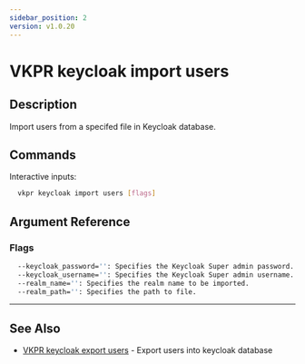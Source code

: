 ```yaml
---
sidebar_position: 2
version: v1.0.20
---
```


# VKPR keycloak import users

## Description

Import users from a specifed file in Keycloak database.

## Commands

Interactive inputs:

```bash
  vkpr keycloak import users [flags]
```

## Argument Reference

### Flags

```sh
  --keycloak_password='': Specifies the Keycloak Super admin password.
  --keycloak_username='': Specifies the Keycloak Super admin username.
  --realm_name='': Specifies the realm name to be imported.
  --realm_path='': Specifies the path to file.
```

---

## See Also

- [VKPR keycloak export users](/docs/commands/keycloak/export/vkpr_keycloak_export_users) - Export users into keycloak database
